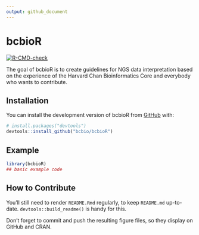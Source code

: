 ```yaml
---
output: github_document
---
```


# bcbioR

<!-- badges: start -->
  [![R-CMD-check](https://github.com/bcbio/bcbioR/actions/workflows/R-CMD-check.yaml/badge.svg)](https://github.com/bcbio/bcbioR/actions/workflows/R-CMD-check.yaml)
  <!-- badges: end -->
  
The goal of bcbioR is to create guidelines for NGS data interpretation based on the experience of the Harvard Chan Bioinformatics Core and everybody who wants to contribute.

## Installation

You can install the development version of bcbioR from [GitHub](https://github.com/) with:

``` r
# install.packages("devtools")
devtools::install_github("bcbio/bcbioR")
```

## Example


```r
library(bcbioR)
## basic example code
```

## How to Contribute

You'll still need to render `README.Rmd` regularly, to keep `README.md` up-to-date. `devtools::build_readme()` is handy for this.

Don't forget to commit and push the resulting figure files, so they display on GitHub and CRAN.
